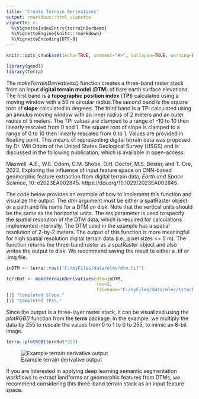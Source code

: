 ```yaml
---
title: "Create Terrain Derivatives"
output: rmarkdown::html_vignette
vignette: >
  %\VignetteIndexEntry{terrainDerDemo}
  %\VignetteEngine{knitr::rmarkdown}
  %\VignetteEncoding{UTF-8}
---
```


```r
knitr::opts_chunk$set(echo=TRUE, comment="#>", collapse=TRUE, warning=FALSE, message=FALSE, fit.cap="")
```

```r
library(geodl)
library(terra)
```

The *makeTerrainDerivatives()* function creates a three-band raster stack from an input **digital terrain model** (**DTM**) of bare earth surface elevations. The first band is a **topographic position index** (**TPI**) calculated using a moving window with a 50 m circular radius.The second band is the square root of **slope** calculated in degrees. The third band is a TPI calculated using an annulus moving window with an inner radius of 2 meters and an outer radius of 5 meters. The TPI values are clamped to a range of -10 to 10 then linearly rescaled from 0 and 1. The square root of slope is clamped to a range of 0 to 10 then linearly rescaled from 0 to 1. Values are provided in floating point. This means of representing digital terrain data was proposed by Dr. Will Odom of the United States Geological Survey (USGS) and is discussed in the following publication, which is available in open-access:

Maxwell, A.E., W.E. Odom, C.M. Shobe, D.H. Doctor, M.S. Bester, and T. Ore, 2023. Exploring the influence of input feature space on CNN-based geomorphic feature extraction from digital terrain data, *Earth and Space Science*, 10: e2023EA002845. https://doi.org/10.1029/2023EA002845.

The code below provides an example of how to implement this function and visualize the output. The *dtm* argument must be either a spatRaster object or a path and file name for a DTM on disk. Note that the vertical units should be the same as the horizontal units. The *res* parameter is used to specify the spatial resolution of the DTM data, which is required for calculations implemented internally. The DTM used in the example has a spatial resolution of 2-by-2 meters. The output of this function is more meaningful for high spatial resolution digital terrain data (i.e., pixel sizes <= 5 m). The function returns the three-band raster as a spatRaster object and also writes the output to disk. We recommend saving the result to either a .tif or .img file.



```r
inDTM <- terra::rast("C:/myFiles/data/elev/dtm.tif")
```



```r
terrOut <- makeTerrainDerivatives(dtm=inDTM,
                                  res=2,
                                  filename="C:/myFiles/data/elev/tstack.tif")
[1] "Completed Slope."
[1] "Completed TPIs."
```

Since the output is a three-layer raster stack, it can be visualized using the *plotRGB()* function from the **terra** package. In the example, we multiply the data by 255 to rescale the values from 0 to 1 to 0 to 255, to mimic an 8-bit image.



```r
terra::plotRGB(terrOut*255)
```

![Example terrain derivative output](figure/outLSP-1.png)

If you are interested in applying deep learning semantic segmentation workflows to extract landforms or geomorphic features from DTMs, we recommend considering this three-band terrain stack as an input feature space.
